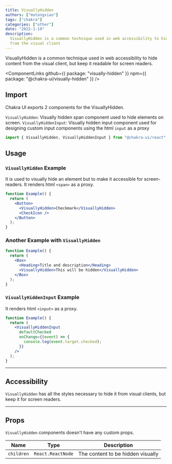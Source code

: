 ```yaml
---
title: VisuallyHidden
authors: ["mutongxiao"]
tags: ["chakra"]
categories: ["other"]
date: "2022-1-19"
description:
  VisuallyHidden is a common technique used in web accessibility to hide content
  from the visual client
---
```


VisuallyHidden is a common technique used in web accessibility to hide content
from the visual client, but keep it readable for screen readers.

<ComponentLinks
  github={{ package: "visually-hidden" }}
  npm={{ package: "@chakra-ui/visually-hidden" }}
/>

<carbon-ad></carbon-ad>

## Import

Chakra UI exports 2 components for the VisuallyHidden.

`VisuallyHidden`: Visually hidden span component used to hide elements on
screen. `VisuallyHiddenInput`: Visually hidden input component used for
designing custom input components using the html `input` as a proxy

```js
import { VisuallyHidden, VisuallyHiddenInput } from "@chakra-ui/react";
```

## Usage

### `VisuallyHidden` Example

It is used to visually hide an element but to make it accessible for
screen-readers. It renders html `<span>` as a proxy.

```jsx
function Example() {
  return (
    <Button>
      <VisuallyHidden>Checkmark</VisuallyHidden>
      <CheckIcon />
    </Button>
  );
}
```

### Another Example with `VisuallyHidden`

```jsx
function Example() {
  return (
    <Box>
      <Heading>Title and description</Heading>
      <VisuallyHidden>This will be hidden</VisuallyHidden>
    </Box>
  );
}
```

### `VisuallyHiddenInput` Example

It renders html `<input>` as a proxy.

```jsx
function Example() {
  return (
    <VisuallyHiddenInput
      defaultChecked
      onChange={(event) => {
        console.log(event.target.checked);
      }}
    />
  );
}
```

---

## Accessibility

`VisuallyHidden` has all the styles necessary to hide it from visual clients,
but keep it for screen readers.

---

## Props

`VisuallyHidden` components doesn't have any custom props.

| Name       | Type              | Description                       |
| ---------- | ----------------- | --------------------------------- |
| `children` | `React.ReactNode` | The content to be hidden visually |
